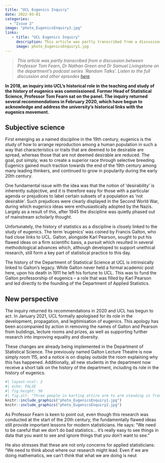```yaml
---
title: "UCL Eugenics Inquiry"
date: 2022-03-01
categories:
  - "Issue 2"
image: "photo_EugenicsEnquiry1.jpg" 
links: 
   - title: "UCL Eugenics Inquiry"
     description: This article was partly transcribed from a discussion between Professor Tom Fearn, Dr Nathan Green and Dr Samuel Livingstone on the department’s podcast series Random Talks.  
     image: photo_EugenicsEnquiry1.jpg
---
```


> *This article was partly transcribed from a discussion between Professor Tom Fearn, Dr Nathan Green and Dr Samuel Livingstone on the department’s podcast series `Random Talks’. Listen to the full discussion and other episodes [here](https://soundcloud.com/uclsound/sets/sample-space?si=75bb6d776bd341c781cb65352cb1c76d).*

**In 2018, an inquiry into UCL’s historical role in the teaching and study of the history of eugenics was commissioned. Former Head of Statistical Science, Professor Tom Fearn sat on the panel. The inquiry returned several recommendations in February 2020, which have begun to acknowledge and address the university’s historical links with the eugenics movement.**

## Subjective science

First emerging as a named discipline in the 19th century, eugenics is the study of how to arrange reproduction among a human population in such a way that characteristics or traits that are deemed to be desirable are spread, whereas those that are not deemed desirable are reduced. The goal, put simply, was to create a superior race through selective breeding. Eugenics gained much traction towards the end of the 19th century among many leading thinkers, and continued to grow in popularity during the early 20th century. 

One fundamental issue with the idea was that the notion of ‘desirability’ is inherently subjective, and it is therefore easy for those with a particular agenda or prejudices to label certain subsets of a population as ‘not desirable’. Such prejudices were clearly displayed in the Second World War, during which eugenics ideas were enthusiastically adopted by the Nazis. Largely as a result of this, after 1945 the discipline was quietly phased out of mainstream scholarly thought.

Unfortunately, the history of statistics as a discipline is closely linked to the study of eugenics. The term ‘eugenics’ was coined by Francis Galton, who had close links to UCL. Galton, alongside Karl Pearson, sought to put his flawed ideas on a firm scientific basis, a pursuit which resulted in several methodological advances which, although developed to support unethical research, still form a key part of statistical practice to this day.

The history of the Department of Statistical Science at UCL is intrinsically linked to Galton’s legacy. While Galton never held a formal academic post here, upon his death in 1911 he left his fortune to UCL. This was to fund the Galton professorship of eugenics – a role that was filled by Karl Pearson and led directly to the founding of the Department of Applied Statistics. 

## New perspective

The inquiry returned its recommendations in 2020 and UCL has begun to act. In January 2021, UCL formally apologised for its role in the development, propagation, and legitimisation of eugenics. This apology has been accompanied by action in removing the names of Galton and Pearson from buildings, lecture rooms and prizes, as well as supporting further research into improving equality and diversity.

These changes are already being implemented in the Department of Statistical Science. The previously named Galton Lecture Theatre is now simply room 115, and a notice is on display outside the room explaining why this has happened. Additionally, all new students in the department now receive a short talk on the history of the department, including its role in the history of eugenics.

```r
#| layout-ncol: 2
#| echo: FALSE
#| fig.height: 50
#| fig.alt: "Three people in karting attire arm to arm standing in front of a sign that saus Team Sport #1 in UK Indoor Karting"
knitr::include_graphics("photo_EugenicsEnquiry1.jpg")
knitr::include_graphics("photo_EugenicsEnquiry2.jpg")
```

As Professor Fearn is keen to point out, even though this research was conducted at the start of the 20th century, the fundamentally flawed ideas still provide important lessons for modern statisticians. He says: “We need to be careful that we don’t do bad statistics… it’s really easy to see things in data that you want to see and ignore things that you don’t want to see.” 

He also stresses that these are not only concerns for applied statisticians: “We need to think about where our research might lead. Even if we are doing mathematics, we can’t think that what we are doing is neut




